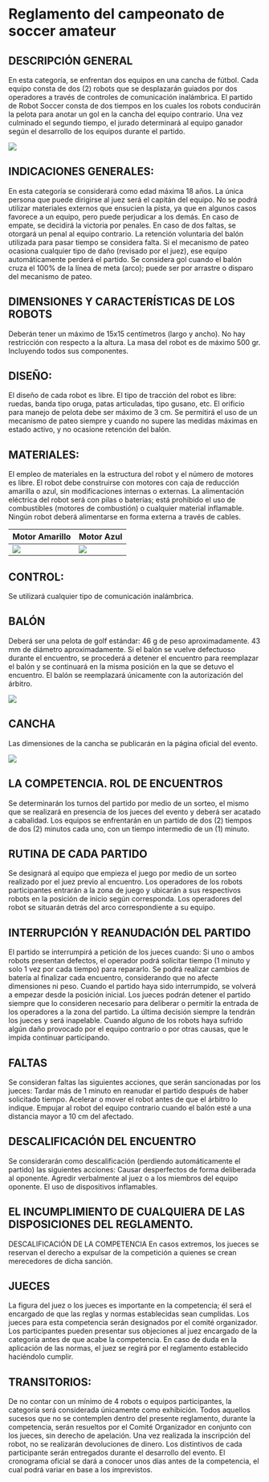 # Reglamento del campeonato de soccer amateur

## DESCRIPCIÓN GENERAL

En esta categoría, se enfrentan dos equipos en una cancha de fútbol. Cada equipo consta de dos (2) robots que se desplazarán guiados por dos operadores a través de controles de comunicación inalámbrica. El partido de Robot Soccer consta de dos tiempos en los cuales los robots conducirán la pelota para anotar un gol en la cancha del equipo contrario. Una vez culminado el segundo tiempo, el jurado determinará al equipo ganador según el desarrollo de los equipos durante el partido.

![](images/robot_soccer%20amateur_artesanal-100.jpg){fig-align="center"}

## INDICACIONES GENERALES:

En esta categoría se considerará como edad máxima 18 años. La única persona que puede dirigirse al juez será el capitán del equipo. No se podrá utilizar materiales externos que ensucien la pista, ya que en algunos casos favorece a un equipo, pero puede perjudicar a los demás. En caso de empate, se decidirá la victoria por penales. En caso de dos faltas, se otorgará un penal al equipo contrario. La retención voluntaria del balón utilizada para pasar tiempo se considera falta. Si el mecanismo de pateo ocasiona cualquier tipo de daño (revisado por el juez), ese equipo automáticamente perderá el partido. Se considera gol cuando el balón cruza el 100% de la línea de meta (arco); puede ser por arrastre o disparo del mecanismo de pateo.

## DIMENSIONES Y CARACTERÍSTICAS DE LOS ROBOTS

Deberán tener un máximo de 15x15 centímetros (largo y ancho). No hay restricción con respecto a la altura. La masa del robot es de máximo 500 gr. Incluyendo todos sus componentes.

## DISEÑO:

El diseño de cada robot es libre. El tipo de tracción del robot es libre: ruedas, banda tipo oruga, patas articuladas, tipo gusano, etc. El orificio para manejo de pelota debe ser máximo de 3 cm. Se permitirá el uso de un mecanismo de pateo siempre y cuando no supere las medidas máximas en estado activo, y no ocasione retención del balón.

## MATERIALES:

El empleo de materiales en la estructura del robot y el número de motores es libre. El robot debe construirse con motores con caja de reducción amarilla o azul, sin modificaciones internas o externas. La alimentación eléctrica del robot será con pilas o baterías; está prohibido el uso de combustibles (motores de combustión) o cualquier material inflamable. Ningún robot deberá alimentarse en forma externa a través de cables.

| Motor Amarillo                     | Motor Azul                     |
|------------------------------------|--------------------------------|
| ![](images/motor_amarillo-100.jpg) | ![](images/motor_azul-100.jpg) |

## CONTROL:

Se utilizará cualquier tipo de comunicación inalámbrica.

## BALÓN

Deberá ser una pelota de golf estándar: 46 g de peso aproximadamente. 43 mm de diámetro aproximadamente. Si el balón se vuelve defectuoso durante el encuentro, se procederá a detener el encuentro para reemplazar el balón y se continuará en la misma posición en la que se detuvo el encuentro. El balón se reemplazará únicamente con la autorización del árbitro.

![](images/Robbot_soccer_pelota-100.jpg){fig-align="center"}

## CANCHA

Las dimensiones de la cancha se publicarán en la página oficial del evento.

![](images/Robbot_soccer_cancha-100.jpg){fig-align="center"}

## LA COMPETENCIA. ROL DE ENCUENTROS

Se determinarán los turnos del partido por medio de un sorteo, el mismo que se realizará en presencia de los jueces del evento y deberá ser acatado a cabalidad. Los equipos se enfrentarán en un partido de dos (2) tiempos de dos (2) minutos cada uno, con un tiempo intermedio de un (1) minuto.

## RUTINA DE CADA PARTIDO

Se designará al equipo que empieza el juego por medio de un sorteo realizado por el juez previo al encuentro. Los operadores de los robots participantes entrarán a la zona de juego y ubicarán a sus respectivos robots en la posición de inicio según corresponda. Los operadores del robot se situarán detrás del arco correspondiente a su equipo.

## INTERRUPCIÓN Y REANUDACIÓN DEL PARTIDO

El partido se interrumpirá a petición de los jueces cuando: Si uno o ambos robots presentan defectos, el operador podrá solicitar tiempo (1 minuto y solo 1 vez por cada tiempo) para repararlo. Se podrá realizar cambios de batería al finalizar cada encuentro, considerando que no afecte dimensiones ni peso. Cuando el partido haya sido interrumpido, se volverá a empezar desde la posición inicial. Los jueces podrán detener el partido siempre que lo consideren necesario para deliberar o permitir la entrada de los operadores a la zona del partido. La última decisión siempre la tendrán los jueces y será inapelable. Cuando alguno de los robots haya sufrido algún daño provocado por el equipo contrario o por otras causas, que le impida continuar participando.

## FALTAS

Se consideran faltas las siguientes acciones, que serán sancionadas por los jueces: Tardar más de 1 minuto en reanudar el partido después de haber solicitado tiempo. Acelerar o mover el robot antes de que el árbitro lo indique. Empujar al robot del equipo contrario cuando el balón esté a una distancia mayor a 10 cm del afectado.

## DESCALIFICACIÓN DEL ENCUENTRO

Se considerarán como descalificación (perdiendo automáticamente el partido) las siguientes acciones: Causar desperfectos de forma deliberada al oponente. Agredir verbalmente al juez o a los miembros del equipo oponente. El uso de dispositivos inflamables.

## EL INCUMPLIMIENTO DE CUALQUIERA DE LAS DISPOSICIONES DEL REGLAMENTO.

DESCALIFICACIÓN DE LA COMPETENCIA En casos extremos, los jueces se reservan el derecho a expulsar de la competición a quienes se crean merecedores de dicha sanción.

## JUECES

La figura del juez o los jueces es importante en la competencia; él será el encargado de que las reglas y normas establecidas sean cumplidas. Los jueces para esta competencia serán designados por el comité organizador. Los participantes pueden presentar sus objeciones al juez encargado de la categoría antes de que acabe la competencia. En caso de duda en la aplicación de las normas, el juez se regirá por el reglamento establecido haciéndolo cumplir.

## TRANSITORIOS:

De no contar con un mínimo de 4 robots o equipos participantes, la categoría será considerada únicamente como exhibición. Todos aquellos sucesos que no se contemplen dentro del presente reglamento, durante la competencia, serán resueltos por el Comité Organizador en conjunto con los jueces, sin derecho de apelación. Una vez realizada la inscripción del robot, no se realizarán devoluciones de dinero. Los distintivos de cada participante serán entregados durante el desarrollo del evento. El cronograma oficial se dará a conocer unos días antes de la competencia, el cual podrá variar en base a los imprevistos.